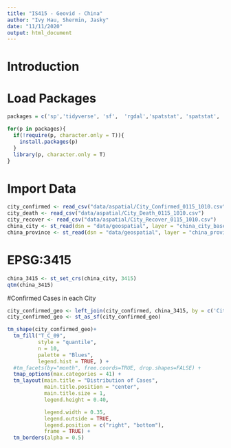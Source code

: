 ```yaml
---
title: "IS415 - Geovid - China"
author: "Ivy Hau, Shermin, Jasky"
date: "11/11/2020"
output: html_document
---
```

# Introduction

# Load Packages

```r
packages = c('sp','tidyverse', 'sf',  'rgdal','spatstat', 'spatstat', 'raster', 'maptools', 'rgeos','dplyr', 'tmap', 'ggplot2', 'spdep', 'lubridate', 'tidygeocoder', 'leaflet', 'classInt')

for(p in packages){
  if(!require(p, character.only = T)){
    install.packages(p)
  }
  library(p, character.only = T)
}
```

# Import Data

```r
city_confirmed <- read_csv("data/aspatial/City_Confirmed_0115_1010.csv")
city_death <- read_csv("data/aspatial/City_Death_0115_1010.csv")
city_recover <- read_csv("data/aspatial/City_Recover_0115_1010.csv")
china_city <- st_read(dsn = "data/geospatial", layer = "china_city_basemap")
china_province <- st_read(dsn = "data/geospatial", layer = "china_province_basemap")
```


# EPSG:3415
```r
china_3415 <- st_set_crs(china_city, 3415)
qtm(china_3415)
```

#Confirmed Cases in each City
```r
city_confirmed_geo <- left_join(city_confirmed, china_3415, by = c('City_EN' = 'City_EN'))
city_confirmed_geo <- st_as_sf(city_confirmed_geo)

tm_shape(city_confirmed_geo)+
  tm_fill("T_C_09",
          style = "quantile",
          n = 10,
          palette = "Blues",
          legend.hist = TRUE, ) + 
  #tm_facets(by="month", free.coords=TRUE, drop.shapes=FALSE) +
  tmap_options(max.categories = 41) +
  tm_layout(main.title = "Distribution of Cases",
            main.title.position = "center",
            main.title.size = 1,
            legend.height = 0.40, 

            legend.width = 0.35,
            legend.outside = TRUE,
            legend.position = c("right", "bottom"),
            frame = TRUE) +
  tm_borders(alpha = 0.5)
```





